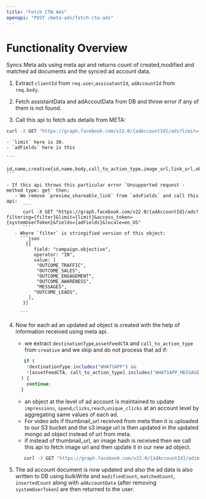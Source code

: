 ```yaml
---
title: "Fetch CTW Ads"
openapi: "POST /meta-ads/fetch-ctw-ads"
---
```


# Functionality Overview

Syncs Meta ads using meta api and returns count of created,modified and matched ad documents and the synced ad account data.

1. Extract `clientId` from `req.user`,`assisatantId`, `adAccountId` from `req.body`.

2. Fetch assistantData and adAccoutData from DB and throw error if any of them is not found.

3. Call this api to fetch ads details from META:

```sh
curl -X GET "https://graph.facebook.com/v22.0/{adAccountId}/ads?limit={limit}&access_token={systemUserToken}&fields={adFields}&locale=en_US"

```

    - `limit` here is 30.
    - `adFields` here is this

    ```
     id,name,creative{id,name,body,call_to_action_type,image_url,link_url,object_type,object_url,thumbnail_url,title,object_story_spec,asset_feed_spec,video_id},insights.fields(clicks,cost_per_inline_link_click,cpm,cpp,ctr,date_start,date_stop,impressions,inline_link_clicks,inline_post_engagement,objective,reach,spend,unique_clicks,unique_inline_link_clicks,unique_outbound_clicks,quality_ranking,actions,engagement_rate_ranking).date_preset(maximum),campaign{id,name,objective,buying_type},adset{id,name,adlabels,adset_schedule,bid_adjustments,bid_amount,bid_constraints,bid_info,bid_strategy,billing_event,budget_remaining,daily_budget,daily_min_spend_target,daily_spend_cap,destination_type,effective_status,end_time,optimization_goal,promoted_object,status,targeting,start_time},status,bid_amount,effective_status,preview_shareable_link,issues_info
    ```

    - If this api throws this particular error `Unsupported request - method type: get` then:
       - We remove `preview_shareable_link` from `adsFields` and call this api:
          ```
          curl -X GET "https://graph.facebook.com/v22.0/{adAccountId}/ads?filtering={filter}&limit={limit}&access_token={systemUserToken}&fields={adFields}&locale=en_US"
          ```
       - Where `filter` is stringified version of this object:
         ```json
           [{
              field: "campaign.objective",
              operator: "IN",
              value: [
               "OUTCOME_TRAFFIC",
               "OUTCOME_SALES",
               "OUTCOME_ENGAGEMENT",
               "OUTCOME_AWARENESS",
               "MESSAGES",
              "OUTCOME_LEADS",
            ],
          }]

         ```

4. Now for each ad an updated ad object is created with the help of information received using meta api.

   - we extract `destinationType`,`assetFeedCTA` and `call_to_action_type` from `creative` and we skip and do not process that ad if:

   ```javascript
      if (
       !destinationType.includes("WHATSAPP") &&
       ![assetFeedCTA, call_to_action_type].includes("WHATSAPP_MESSAGE")
     ) {
       continue;
     }
   ```

   - an object at the level of ad account is maintained to update `impressions`, `spend`,`clicks`,`reach`,`unique_clicks` at an account level by aggregating same values of each ad.
   - For video ads if thumbnail_url received from meta then it is uploaded to our S3 bucket and the s3 image url is then updated in the updated mongo ad object instead of url from meta.
   - if instead of thumbnail_url, an image hash is received then we call this api to fetch image url and then update it in our new ad object.

   ```sh
      curl -X GET "https://graph.facebook.com/v22.0/{adAccountId}/adimages?hashes={JSON.stringify([hash])}&access_token={systemUserToken}&fields={adImageFields}&locale=en_US"

   ```

5. The ad account document is now updated and also the ad data is also written to DB using bulkWrite and `modifiedCount`, `matchedCount`, `insertedCount` along with `adAccountData` (after removing `systemUserToken`) are then returned to the user.
